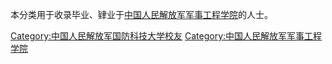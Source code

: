 {{Catnav|頁面分類|人物|校友|大學校友|中國大學校友}}

本分类用于收录毕业、肄业于[[中国人民解放军军事工程学院|中国人民解放军军事工程学院]]的人士。

[[Category:中国人民解放军国防科技大学校友|Category:中国人民解放军国防科技大学校友]]
[[Category:中国人民解放军军事工程学院|Category:中国人民解放军军事工程学院]]